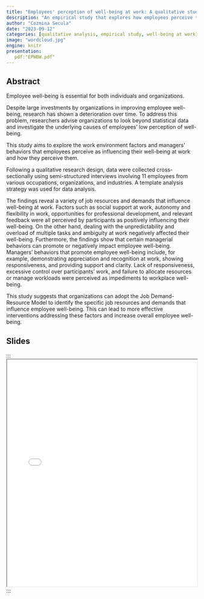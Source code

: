 ```yaml
---
title: "Employees' perception of well-being at work: A qualitative study"
description: "An empirical study that explores how employees perceive the work environment factors and managers' behaviors influencing their well-being at work."
author: "Cozmina Secula"
date: "2023-09-12"
categories: [qualitative analysis, empirical study, well-being at work]
image: "wordcloud.jpg"
engine: knitr
presentation:
   pdf:"EPWBW.pdf"
---
```


## Abstract

Employee well-being is essential for both individuals and organizations.

Despite large investments by organizations in improving employee well-being, research has shown a deterioration over time. To address this problem, researchers advise organizations to look beyond statistical data and investigate the underlying causes of employees' low perception of well-being.

This study aims to explore the work environment factors and managers' behaviors that employees perceive as influencing their well-being at work and how they perceive them.

Following a qualitative research design, data were collected cross-sectionally using semi-structured interviews involving 11 employees from various occupations, organizations, and industries. A template analysis strategy was used for data analysis.

The findings reveal a variety of job resources and demands that influence well-being at work. Factors such as social support at work, autonomy and flexibility in work, opportunities for professional development, and relevant feedback were all perceived by participants as positively influencing their well-being. On the other hand, dealing with the unpredictability and overload of multiple tasks and ambiguity at work negatively affected their well-being. Furthermore, the findings show that certain managerial behaviors can promote or negatively impact employee well-being. Managers' behaviors that promote employee well-being include, for example, demonstrating appreciation and recognition at work, showing responsiveness, and providing support and clarity. Lack of responsiveness, excessive control over participants' work, and failure to allocate resources or manage workloads were perceived as impediments to workplace well-being.

This study suggests that organizations can adopt the Job Demand-Resource Model to identify the specific job resources and demands that influence employee well-being. This can lead to more effective interventions addressing these factors and increase overall employee well-being.

## Slides


::: 
<iframe width="100%" height="600" src="EPWBW.pdf"></iframe>
:::

